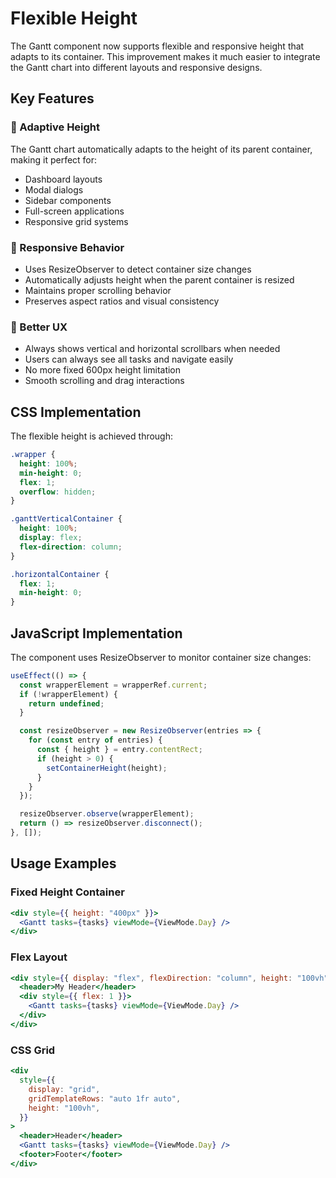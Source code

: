 # Flexible Height

The Gantt component now supports flexible and responsive height that adapts to its container. This improvement makes it much easier to integrate the Gantt chart into different layouts and responsive designs.

## Key Features

### 🎯 Adaptive Height

The Gantt chart automatically adapts to the height of its parent container, making it perfect for:

- Dashboard layouts
- Modal dialogs
- Sidebar components
- Full-screen applications
- Responsive grid systems

### 📱 Responsive Behavior

- Uses ResizeObserver to detect container size changes
- Automatically adjusts height when the parent container is resized
- Maintains proper scrolling behavior
- Preserves aspect ratios and visual consistency

### 🎨 Better UX

- Always shows vertical and horizontal scrollbars when needed
- Users can always see all tasks and navigate easily
- No more fixed 600px height limitation
- Smooth scrolling and drag interactions

## CSS Implementation

The flexible height is achieved through:

```css
.wrapper {
  height: 100%;
  min-height: 0;
  flex: 1;
  overflow: hidden;
}

.ganttVerticalContainer {
  height: 100%;
  display: flex;
  flex-direction: column;
}

.horizontalContainer {
  flex: 1;
  min-height: 0;
}
```

## JavaScript Implementation

The component uses ResizeObserver to monitor container size changes:

```typescript
useEffect(() => {
  const wrapperElement = wrapperRef.current;
  if (!wrapperElement) {
    return undefined;
  }

  const resizeObserver = new ResizeObserver(entries => {
    for (const entry of entries) {
      const { height } = entry.contentRect;
      if (height > 0) {
        setContainerHeight(height);
      }
    }
  });

  resizeObserver.observe(wrapperElement);
  return () => resizeObserver.disconnect();
}, []);
```

## Usage Examples

### Fixed Height Container

```jsx
<div style={{ height: "400px" }}>
  <Gantt tasks={tasks} viewMode={ViewMode.Day} />
</div>
```

### Flex Layout

```jsx
<div style={{ display: "flex", flexDirection: "column", height: "100vh" }}>
  <header>My Header</header>
  <div style={{ flex: 1 }}>
    <Gantt tasks={tasks} viewMode={ViewMode.Day} />
  </div>
</div>
```

### CSS Grid

```jsx
<div
  style={{
    display: "grid",
    gridTemplateRows: "auto 1fr auto",
    height: "100vh",
  }}
>
  <header>Header</header>
  <Gantt tasks={tasks} viewMode={ViewMode.Day} />
  <footer>Footer</footer>
</div>
```
